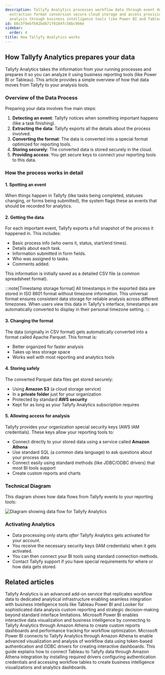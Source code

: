 ```yaml
---
description: Tallyfy Analytics processes workflow data through event detection data
  extraction format conversion secure cloud storage and access provisioning to enable
  analysis through business intelligence tools like Power BI and Tableau.
id: b8c5f9ebfb02bd671f0184fc56bc9b6e
sidebar:
  order: 4
title: How Tallyfy Analytics works
---
```


## How Tallyfy Analytics prepares your data

Tallyfy Analytics takes the information from your running processes and prepares it so you can analyze it using business reporting tools (like Power BI or Tableau). This article provides a simple overview of how that data moves from Tallyfy to your analysis tools.

### Overview of the Data Process

Preparing your data involves five main steps:

1. **Detecting an event**: Tallyfy notices when something important happens (like a task finishing).
2. **Extracting the data**: Tallyfy exports all the details about the process involved.
3. **Converting the format**: The data is converted into a special format optimized for reporting tools.
4. **Storing securely**: The converted data is stored securely in the cloud.
5. **Providing access**: You get secure keys to connect your reporting tools to this data.

### How the process works in detail

#### 1. Spotting an event

When things happen in Tallyfy (like tasks being completed, statuses changing, or forms being submitted), the system flags these as events that should be recorded for analytics.

#### 2. Getting the data

For each important event, Tallyfy exports a full snapshot of the process it happened in. This includes:
- Basic process info (who owns it, status, start/end times).
- Details about each task.
- Information submitted in form fields.
- Who was assigned to tasks.
- Comments added.

This information is initially saved as a detailed CSV file (a common spreadsheet format).

:::note[Timestamp storage format]
All timestamps in the exported data are stored in ISO 8601 format without timezone information. This universal format ensures consistent data storage for reliable analysis across different timezones. When users view this data in Tallyfy's interface, timestamps are automatically converted to display in their personal timezone setting.
:::

#### 3. Changing the format

The data (originally in CSV format) gets automatically converted into a format called Apache Parquet. This format is:
- Better organized for faster analysis
- Takes up less storage space
- Works well with most reporting and analytics tools

#### 4. Storing safely

The converted Parquet data files get stored securely:
- Using **Amazon S3** (a cloud storage service)
- In a **private folder** just for your organization
- Protected by standard **AWS security**
- Kept for as long as your Tallyfy Analytics subscription requires

#### 5. Allowing access for analysis

Tallyfy provides your organization special security keys (AWS IAM credentials). These keys allow your reporting tools to:
- Connect directly to your stored data using a service called **Amazon Athena**
- Use standard SQL (a common data language) to ask questions about your process data
- Connect easily using standard methods (like JDBC/ODBC drivers) that most BI tools support
- Create custom reports and charts

### Technical Diagram

This diagram shows how data flows from Tallyfy events to your reporting tools:

![Diagram showing data flow for Tallyfy Analytics](https://screenshots.tallyfy.com/file-8BhMH6hz3y.png)

### Activating Analytics

- Data processing only starts *after* Tallyfy Analytics gets activated for your account.
- You receive the necessary security keys (IAM credentials) when it gets activated.
- You can then connect your BI tools using standard connection methods.
- Contact Tallyfy support if you have special requirements for where or how data gets stored.


## Related articles
<CardGrid>
<LinkTitleCard header="<b>Integrations > Tallyfy Analytics</b>" href="/products/pro/integrations/analytics/" > Tallyfy Analytics is an advanced add-on service that replicates workflow data to dedicated analytical infrastructure enabling seamless integration with business intelligence tools like Tableau Power BI and Looker for sophisticated data analysis custom reporting and strategic decision-making beyond standard interface limitations. </LinkTitleCard>
<LinkTitleCard header="<b>Analytics > Power BI</b>" href="/products/pro/integrations/analytics/powerbi/" > Microsoft Power BI enables interactive data visualization and business intelligence by connecting to Tallyfy Analytics through Amazon Athena to create custom reports dashboards and performance tracking for workflow optimization. </LinkTitleCard>
<LinkTitleCard header="<b>Powerbi > Connect Power BI</b>" href="/products/pro/integrations/analytics/powerbi/how-to-analyze-tallyfy-workflows-with-power-bi/" > Microsoft Power BI connects to Tallyfy Analytics through Amazon Athena to enable advanced visualization and analysis of workflow data using token-based authentication and ODBC drivers for creating interactive dashboards. </LinkTitleCard>
<LinkTitleCard header="<b>Tableau > Connect Tableau to Tallyfy</b>" href="/products/pro/integrations/analytics/tableau/how-can-i-connect-tableau-to-my-tallyfy-data/" > This guide explains how to connect Tableau to Tallyfy data through Amazon Athena integration by installing required drivers configuring authentication credentials and accessing workflow tables to create business intelligence visualizations and analytics dashboards. </LinkTitleCard>
</CardGrid>